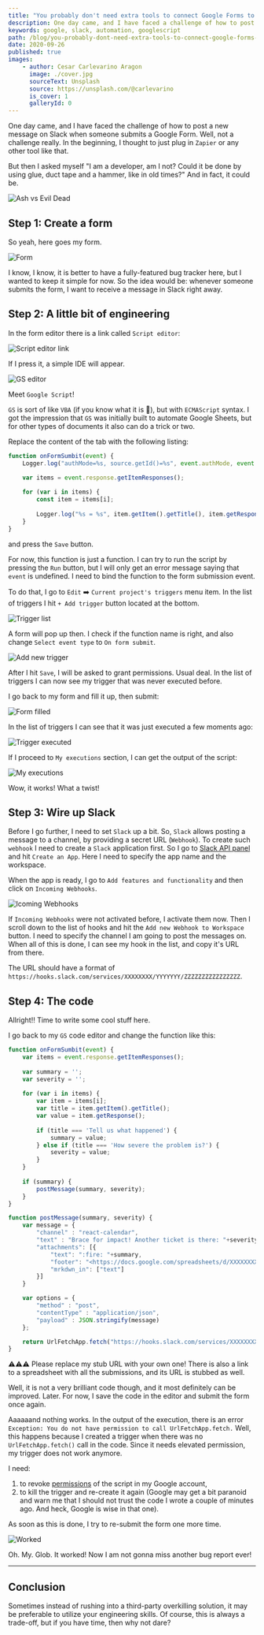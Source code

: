 ```yaml
---
title: "You probably don't need extra tools to connect Google Forms to your Slack channel"
description: One day came, and I have faced a challenge of how to post a new message on Slack when someone submits a Google Form.
keywords: google, slack, automation, googlescript
path: /blog/you-probably-dont-need-extra-tools-to-connect-google-forms-to-your-slack-channel-
date: 2020-09-26
published: true
images:
    - author: Cesar Carlevarino Aragon
      image: ./cover.jpg
      sourceText: Unsplash
      source: https://unsplash.com/@carlevarino
      is_cover: 1
      galleryId: 0
---
```



One day came, and I have faced the challenge of how to post a new message on Slack when someone submits a Google Form. Well, not a challenge really.
In the beginning, I thought to just plug in `Zapier` or any other tool like that.

But then I asked myself "I am a developer, am I not? Could it be done by using glue, duct tape and a hammer, like in old times?" And in fact, it could be.

<Align>

![Ash vs Evil Dead](https://media4.giphy.com/media/3o75244asK5HGLmo9O/giphy.gif "Ash vs Evil Dead")
<Copyright source="https://giphy.com/gifs/ashvsevildead-reaction-3o75244asK5HGLmo9O" authorPrefix="Picture by" author="Ash vs Evil Dead" sourceText="Giphy" />

</Align>

## Step 1: Create a form

So yeah, here goes my form.

<Align>

![Form](./form.jpg)

</Align>

I know, I know, it is better to have a fully-featured bug tracker here, but I wanted to keep it simple for now.
So the idea would be: whenever someone submits the form, I want to receive a message in Slack right away.

## Step 2: A little bit of engineering

In the form editor there is a link called `Script editor`:

<Align>

![Script editor link](./script_editor_link.jpg)

</Align>

If I press it, a simple IDE will appear.

<Align>

![GS editor](./gs_editor.png)

</Align>

Meet `Google Script`!

`GS` is sort of like `VBA` (if you know what it is 🤪), but with `ECMAScript` syntax. I got the impression that `GS` was initially built to automate Google Sheets, but for other types of documents it also can do a trick or two.

Replace the content of the tab with the following listing:

~~~js
function onFormSumbit(event) {
    Logger.log("authMode=%s, source.getId()=%s", event.authMode, event.source.getId());

    var items = event.response.getItemResponses();
    
    for (var i in items) {
        const item = items[i];
        
        Logger.log("%s = %s", item.getItem().getTitle(), item.getResponse());
    }
}
~~~

and press the `Save` button.

For now, this function is just a function. I can try to run the script by pressing the `Run` button, but I will only get an error message saying that `event` is undefined.
I need to bind the function to the form submission event.

To do that, I go to `Edit` ➡️ `Current project's triggers` menu item. In the list of triggers I hit `+ Add trigger` button located at the bottom.

<Align>

![Trigger list](./trigger_list.png)

</Align>

A form will pop up then. I check if the function name is right, and also change `Select event type` to `On form submit`.

<Align>

![Add new trigger](./add_new_trigger.png)

</Align>

After I hit `Save`, I will be asked to grant permissions. Usual deal. In the list of triggers I can now see my trigger that was never executed before.

I go back to my form and fill it up, then submit:

<Align>

![Form filled](./form_filled.png)

</Align>

In the list of triggers I can see that it was just executed a few moments ago:

<Align>

![Trigger executed](./trigger_executed.png)

</Align>

If I proceed to `My executions` section, I can get the output of the script:

<Align>

![My executions](./my_executions.png)

</Align>

Wow, it works! What a twist!

## Step 3: Wire up Slack

Before I go further, I need to set `Slack` up a bit. So, `Slack` allows posting a message to a channel, by providing a secret URL (`Webhook`). To create such `webhook` I need to create a `Slack` application first.
So I go to [Slack API panel](https://api.slack.com/apps/) and hit `Create an App`. Here I need to specify the app name and the workspace.

When the app is ready, I go to `Add features and functionality` and then click on `Incoming Webhooks`.

<Align>

![Icoming Webhooks](./incoming_webhook.png)

</Align>

If `Incoming Webhooks` were not activated before, I activate them now. Then I scroll down to the list of hooks and hit the `Add new Webhook to Workspace` button.
I need to specify the channel I am going to post the messages on. When all of this is done, I can see my hook in the list, and copy it's URL from there.

The URL should have a format of `https://hooks.slack.com/services/XXXXXXXX/YYYYYYY/ZZZZZZZZZZZZZZZZ`.

## Step 4: The code

Allright!! Time to write some cool stuff here.

I go back to my `GS` code editor and change the function like this:

~~~js
function onFormSumbit(event) {
    var items = event.response.getItemResponses();
    
    var summary = '';
    var severity = '';
    
    for (var i in items) {
        var item = items[i];
        var title = item.getItem().getTitle();
        var value = item.getResponse();
        
        if (title === 'Tell us what happened') {
            summary = value;
        } else if (title === 'How severe the problem is?') {
            severity = value;
        }
    }
    
    if (summary) {
        postMessage(summary, severity);
    }
}

function postMessage(summary, severity) {
    var message = {
        "channel" : "react-calendar",
        "text" : "Brace for impact! Another ticket is there: "+severity,
        "attachments": [{
            "text": ":fire: "+summary,
            "footer": "<https://docs.google.com/spreadsheets/d/XXXXXXXX/edit|See all issues>",
            "mrkdwn_in": ["text"]
        }]
    }

    var options = {
        "method" : "post",
        "contentType" : "application/json",
        "payload" : JSON.stringify(message)
    };

    return UrlFetchApp.fetch("https://hooks.slack.com/services/XXXXXXXX/YYYYYYY/ZZZZZZZZZZZZZZZZ", options);
}
~~~

⚠️⚠️⚠️ Please replace my stub URL with your own one! There is also a link to a spreadsheet with all the submissions, and its URL is stubbed as well.

Well, it is not a very brilliant code though, and it most definitely can be improved. Later. For now, I save the code in the editor and submit the form once again.

Aaaaaand nothing works. In the output of the execution, there is an error `Exception: You do not have permission to call UrlFetchApp.fetch.`
Well, this happens because I created a trigger when there was no `UrlFetchApp.fetch()` call in the code. Since it needs elevated permission, my trigger does not work anymore.

I need:

1. to revoke [permissions](https://security.google.com/settings/security/permissions) of the script in my Google account,
2. to kill the trigger and re-create it again (Google may get a bit paranoid and warn me that I should not trust the code I wrote a couple of minutes ago. And heck, Google is wise in that one).

As soon as this is done, I try to re-submit the form one more time.

<Align>

![Worked](./worked.png)

</Align>

Oh. My. Glob. It worked! Now I am not gonna miss another bug report ever!

---

## Conclusion

Sometimes instead of rushing into a third-party overkilling solution, it may be preferable to utilize your engineering skills. Of course, this is always a trade-off, but if you have time, then why not dare?
